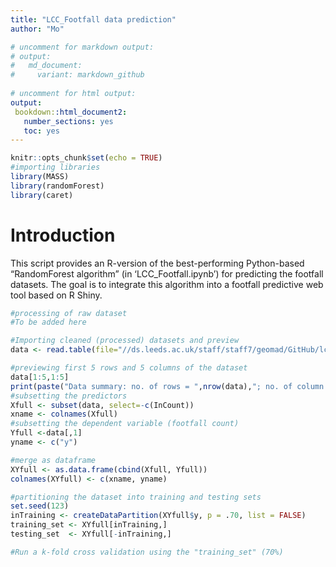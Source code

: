 ```yaml
---
title: "LCC_Footfall data prediction"
author: "Mo"

# uncomment for markdown output:
# output:
#   md_document:
#     variant: markdown_github
    
# uncomment for html output:
output:
 bookdown::html_document2:
   number_sections: yes
   toc: yes
---
```


```r
knitr::opts_chunk$set(echo = TRUE)
#importing libraries
library(MASS)
library(randomForest)
library(caret)
```

# Introduction
This script provides an R-version of the best-performing Python-based "RandomForest algorithm" (in 'LCC_Footfall.ipynb') for predicting the footfall datasets. 
The goal is to integrate this algorithm into a footfall predictive web tool based on R Shiny.




```r
#processing of raw dataset
#To be added here

#Importing cleaned (processed) datasets and preview
data <- read.table(file="//ds.leeds.ac.uk/staff/staff7/geomad/GitHub/lcc-footfall/Cleaned_Dataset/input_Dataset.csv", sep=",",head=TRUE)

#previewing first 5 rows and 5 columns of the dataset
data[1:5,1:5]
print(paste("Data summary: no. of rows = ",nrow(data),"; no. of column = ",ncol(data), sep = ""))
#subsetting the predictors
Xfull <- subset(data, select=-c(InCount)) 
xname <- colnames(Xfull)
#subsetting the dependent variable (footfall count)
Yfull <-data[,1]
yname <- c("y")

#merge as dataframe
XYfull <- as.data.frame(cbind(Xfull, Yfull))
colnames(XYfull) <- c(xname, yname)

#partitioning the dataset into training and testing sets
set.seed(123)
inTraining <- createDataPartition(XYfull$y, p = .70, list = FALSE)
training_set <- XYfull[inTraining,] 
testing_set  <- XYfull[-inTraining,]

#Run a k-fold cross validation using the "training_set" (70%)


```

